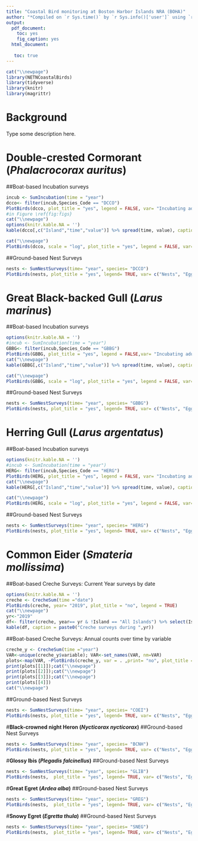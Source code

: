 ```yaml
---
title: "Coastal Bird monitoring at Boston Harbor Islands NRA (BOHA)"
author: "*Compiled on `r Sys.time()` by `r Sys.info()['user']` using `r R.Version()$version.string`*"
output: 
  pdf_document:
    toc: yes
    fig_caption: yes
  html_document:
   
   toc: true
---
```

```r
cat("\\newpage")
library(NETNCoastalBirds)
library(tidyverse)
library(knitr)
library(magrittr)
```
\pagebreak

# Background
 
Type some description here.

\pagebreak

# **Double-crested Cormorant (*Phalacrocorax auritus*)**
##Boat-based Incubation surveys

```r
incub <- SumIncubation(time = "year")
dcco<- filter(incub,Species_Code == "DCCO")
PlotBirds(dcco, plot_title = "yes", legend = FALSE, var= "Incubating adults")
#in Figure \ref{fig:figs}
cat("\\newpage")
options(knitr.kable.NA = '')
kable(dcco[,c("Island","time","value")] %>% spread(time, value), caption= "Annual counts of Double-crested Cormorant Incubating adults",padding =2)
```

```r
cat("\\newpage")
PlotBirds(dcco, scale = "log", plot_title = "yes", legend = FALSE, var= "Incubating adults")
```

##Ground-based Nest Surveys
```r
nests <- SumNestSurveys(time= "year", species= "DCCO")
PlotBirds(nests, plot_title = "yes", legend= TRUE, var= c("Nests", "Eggs", "Chicks"))
```
\pagebreak

# **Great Black-backed Gull (*Larus marinus*)**
##Boat-based Incubation surveys
```r
options(knitr.kable.NA = '')
#incub <- SumIncubation(time = "year")
GBBG<- filter(incub,Species_Code == "GBBG")
PlotBirds(GBBG, plot_title = "yes", legend = FALSE,var= "Incubating adults")
cat("\\newpage")
kable(GBBG[,c("Island","time","value")] %>% spread(time, value), caption= "Annual counts of Great Black-backed Gull Incubating adults",padding =2)
```

```r
cat("\\newpage")
PlotBirds(GBBG, scale = "log", plot_title = "yes", legend = FALSE, var= "Incubating adults")
```

##Ground-based Nest Surveys
```r
nests <- SumNestSurveys(time= "year", species= "GBBG")
PlotBirds(nests, plot_title = "yes", legend= TRUE, var= c("Nests", "Eggs", "Chicks"))
```
\pagebreak 

# **Herring Gull (*Larus argentatus*)**
##Boat-based Incubation surveys
```r
options(knitr.kable.NA = '')
#incub <- SumIncubation(time = "year")
HERG<- filter(incub,Species_Code == "HERG")
PlotBirds(HERG, plot_title = "yes", legend = FALSE, var= "Incubating adults")
cat("\\newpage")
kable(HERG[,c("Island","time","value")] %>% spread(time, value), caption= "Annual counts of Herring Gull Incubating adults.",padding =2)
```

```r
cat("\\newpage")
PlotBirds(HERG, scale = "log", plot_title = "yes", legend = FALSE, var= "Incubating adults")
```

##Ground-based Nest Surveys
```r
nests <- SumNestSurveys(time= "year", species= "HERG")
PlotBirds(nests, plot_title = "yes", legend= TRUE, var= c("Nests", "Eggs", "Chicks"))
```

# Common Eider (*Smateria mollissima*)
##Boat-based Creche Surveys: Current Year surveys by date
```r
options(knitr.kable.NA = '')
creche <- CrecheSum(time ="date")
PlotBirds(creche, year= "2019", plot_title = "no", legend = TRUE)
cat("\\newpage")
yr<-"2019"
df<- filter(creche, year== yr & !Island == "All Islands") %>% select(Island,time,variable,value) %>% spread(time,value) %>% mutate(variable= abbreviate(variable, minlength = 12, method= "both.sides"))
kable(df, caption = paste0("Creche surveys during ",yr)) 
```

##Boat-based Creche Surveys: Annual counts over time by variable
```r
creche_y <- CrecheSum(time ="year")
VAR<-unique(creche_y$variable); VAR<-set_names(VAR, nm=VAR)
plots<-map(VAR, ~PlotBirds(creche_y, var = . ,print= "no", plot_title = "yes"))
print(plots[[1]]);cat("\\newpage")
print(plots[[2]]);cat("\\newpage")
print(plots[[3]]);cat("\\newpage")
print(plots[[4]])
cat("\\newpage")
```

##Ground-based Nest Surveys
```r
nests <- SumNestSurveys(time= "year", species= "COEI")
PlotBirds(nests, plot_title = "yes", legend= TRUE, var= c("Nests", "Eggs", "Chicks"))
```
\pagebreak

#**Black-crowned night Heron (*Nycticorax nycticorax*)**
##Ground-based Nest Surveys
```r
nests <- SumNestSurveys(time= "year", species= "BCNH")
PlotBirds(nests, plot_title = "yes", legend= TRUE, var= c("Nests", "Eggs", "Chicks"))
```
\pagebreak 

#**Glossy Ibis (*Plegadis falcinellus*)**
##Ground-based Nest Surveys
```r
nests <- SumNestSurveys(time= "year", species= "GLIB")
PlotBirds(nests,  plot_title = "yes", legend= TRUE, var= c("Nests", "Eggs", "Chicks"))
```
\pagebreak 

#**Great Egret (*Ardea alba*)**
##Ground-based Nest Surveys
```r
nests <- SumNestSurveys(time= "year", species= "GREG")
PlotBirds(nests,  plot_title = "yes", legend= TRUE, var= c("Nests", "Eggs", "Chicks"))
```
\pagebreak 

#**Snowy Egret (*Egretta thula*)**
##Ground-based Nest Surveys
```r
nests <- SumNestSurveys(time= "year", species= "SNEG")
PlotBirds(nests,  plot_title = "yes", legend= TRUE, var= c("Nests", "Eggs", "Chicks"))
```
